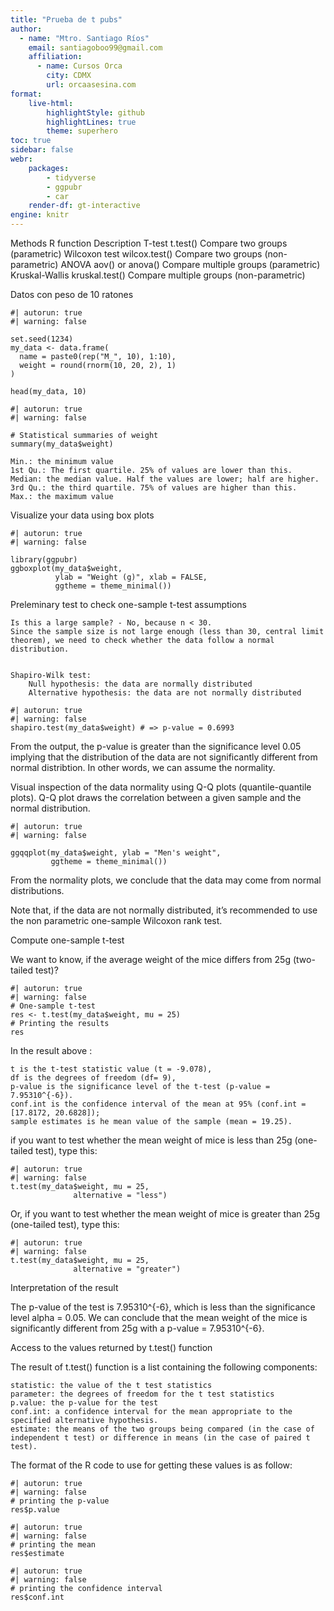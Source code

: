 ```yaml
---
title: "Prueba de t pubs"
author:
  - name: "Mtro. Santiago Ríos"
    email: santiagoboo99@gmail.com
    affiliation: 
      - name: Cursos Orca
        city: CDMX
        url: orcaasesina.com
format: 
    live-html:
        highlightStyle: github
        highlightLines: true
        theme: superhero
toc: true
sidebar: false
webr:
    packages: 
        - tidyverse
        - ggpubr
        - car
    render-df: gt-interactive
engine: knitr
---
```


Methods 	R function 	Description
T-test 	t.test() 	Compare two groups (parametric)
Wilcoxon test 	wilcox.test() 	Compare two groups (non-parametric)
ANOVA 	aov() or anova() 	Compare multiple groups (parametric)
Kruskal-Wallis 	kruskal.test() 	Compare multiple groups (non-parametric)

Datos con peso de 10 ratones

```webr
#| autorun: true
#| warning: false

set.seed(1234)
my_data <- data.frame(
  name = paste0(rep("M_", 10), 1:10),
  weight = round(rnorm(10, 20, 2), 1)
)

head(my_data, 10)
```

```webr
#| autorun: true
#| warning: false

# Statistical summaries of weight
summary(my_data$weight)
```


    Min.: the minimum value
    1st Qu.: The first quartile. 25% of values are lower than this.
    Median: the median value. Half the values are lower; half are higher.
    3rd Qu.: the third quartile. 75% of values are higher than this.
    Max.: the maximum value

Visualize your data using box plots

```webr
#| autorun: true
#| warning: false

library(ggpubr)
ggboxplot(my_data$weight, 
          ylab = "Weight (g)", xlab = FALSE,
          ggtheme = theme_minimal())
```

Preleminary test to check one-sample t-test assumptions

    Is this a large sample? - No, because n < 30.
    Since the sample size is not large enough (less than 30, central limit theorem), we need to check whether the data follow a normal distribution.


    Shapiro-Wilk test:
        Null hypothesis: the data are normally distributed
        Alternative hypothesis: the data are not normally distributed

```webr
#| autorun: true
#| warning: false
shapiro.test(my_data$weight) # => p-value = 0.6993
```

From the output, the p-value is greater than the significance level 0.05 implying that the distribution of the data are not significantly different from normal distribtion. In other words, we can assume the normality.

Visual inspection of the data normality using Q-Q plots (quantile-quantile plots). Q-Q plot draws the correlation between a given sample and the normal distribution.

```webr
#| autorun: true
#| warning: false

ggqqplot(my_data$weight, ylab = "Men's weight",
         ggtheme = theme_minimal())
```

From the normality plots, we conclude that the data may come from normal distributions.

Note that, if the data are not normally distributed, it’s recommended to use the non parametric one-sample Wilcoxon rank test.

Compute one-sample t-test

We want to know, if the average weight of the mice differs from 25g (two-tailed test)?

```webr
#| autorun: true
#| warning: false
# One-sample t-test
res <- t.test(my_data$weight, mu = 25)
# Printing the results
res
```




In the result above :

    t is the t-test statistic value (t = -9.078),
    df is the degrees of freedom (df= 9),
    p-value is the significance level of the t-test (p-value = 7.95310^{-6}).
    conf.int is the confidence interval of the mean at 95% (conf.int = [17.8172, 20.6828]);
    sample estimates is he mean value of the sample (mean = 19.25).


if you want to test whether the mean weight of mice is less than 25g (one-tailed test), type this:

```webr
#| autorun: true
#| warning: false
t.test(my_data$weight, mu = 25,
              alternative = "less")
```

Or, if you want to test whether the mean weight of mice is greater than 25g (one-tailed test), type this:

```webr
#| autorun: true
#| warning: false
t.test(my_data$weight, mu = 25,
              alternative = "greater")
```

Interpretation of the result

The p-value of the test is 7.95310^{-6}, which is less than the significance level alpha = 0.05. We can conclude that the mean weight of the mice is significantly different from 25g with a p-value = 7.95310^{-6}.


Access to the values returned by t.test() function

The result of t.test() function is a list containing the following components:

    statistic: the value of the t test statistics
    parameter: the degrees of freedom for the t test statistics
    p.value: the p-value for the test
    conf.int: a confidence interval for the mean appropriate to the specified alternative hypothesis.
    estimate: the means of the two groups being compared (in the case of independent t test) or difference in means (in the case of paired t test).


The format of the R code to use for getting these values is as follow:

```webr
#| autorun: true
#| warning: false
# printing the p-value
res$p.value
```

```webr
#| autorun: true
#| warning: false
# printing the mean
res$estimate
```

```webr
#| autorun: true
#| warning: false
# printing the confidence interval
res$conf.int
```
